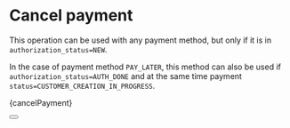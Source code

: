 
# Cancel payment

This operation can be used with any payment method, but only if it is in `authorization_status=NEW`.

In the case of payment method `PAY_LATER`, this method can also be used if `authorization_status=AUTH_DONE` and at the same time payment `status=CUSTOMER_CREATION_IN_PROGRESS`.


<CodeBlock language="php">{cancelPayment}</CodeBlock>

<Button label="See full API reference" link="/docs/api/cancel-payment-intent"/>